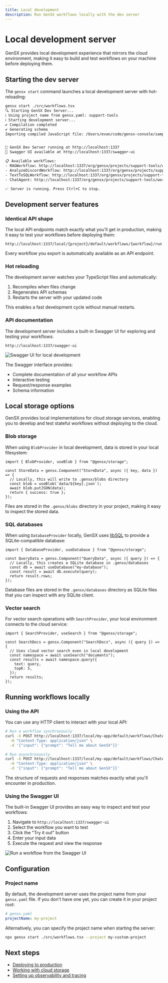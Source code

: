 ```yaml
---
title: Local development
description: Run GenSX workflows locally with the dev server
---
```


# Local development server

GenSX provides local development experience that mirrors the cloud environment, making it easy to build and test workflows on your machine before deploying them.

## Starting the dev server

The `gensx start` command launches a local development server with hot-reloading:

```bash
gensx start ./src/workflows.tsx
🔍 Starting GenSX Dev Server...
ℹ Using project name from gensx.yaml: support-tools
ℹ Starting development server...
✔ Compilation completed
✔ Generating schema
Importing compiled JavaScript file: /Users/evan/code/gensx-console/samples/support-tools/dist/src/workflows.js


🚀 GenSX Dev Server running at http://localhost:1337
🧪 Swagger UI available at http://localhost:1337/swagger-ui

📋 Available workflows:
- RAGWorkflow: http://localhost:1337/org/gensx/projects/support-tools/workflows/RAGWorkflow
- AnalyzeDiscordWorkflow: http://localhost:1337/org/gensx/projects/support-tools/workflows/AnalyzeDiscordWorkflow
- TextToSQLWorkflow: http://localhost:1337/org/gensx/projects/support-tools/workflows/TextToSQLWorkflow
- ChatAgent: http://localhost:1337/org/gensx/projects/support-tools/workflows/ChatAgent

✅ Server is running. Press Ctrl+C to stop.
```

## Development server features

### Identical API shape

The local API endpoints match exactly what you'll get in production, making it easy to test your workflows before deploying them:

```
http://localhost:1337/local/{project}/default/workflows/{workflow}/run
```

Every workflow you export is automatically available as an API endpoint.

### Hot reloading

The development server watches your TypeScript files and automatically:

1. Recompiles when files change
2. Regenerates API schemas
3. Restarts the server with your updated code

This enables a fast development cycle without manual restarts.

### API documentation

The development server includes a built-in Swagger UI for exploring and testing your workflows:

```
http://localhost:1337/swagger-ui
```

![Swagger UI for local development](/cloud/local-swagger-ui.png)

The Swagger interface provides:

- Complete documentation of all your workflow APIs
- Interactive testing
- Request/response examples
- Schema information

## Local storage options

GenSX provides local implementations for cloud storage services, enabling you to develop and test stateful workflows without deploying to the cloud.

### Blob storage

When using `BlobProvider` in local development, data is stored in your local filesystem:

```tsx
import { BlobProvider, useBlob } from "@gensx/storage";

const StoreData = gensx.Component("StoreData", async ({ key, data }) => {
  // Locally, this will write to .gensx/blobs directory
  const blob = useBlob(`data/${key}.json`);
  await blob.putJSON(data);
  return { success: true };
});
```

Files are stored in the `.gensx/blobs` directory in your project, making it easy to inspect the stored data.

### SQL databases

When using `DatabaseProvider` locally, GenSX uses [libSQL](https://github.com/libsql/libsql) to provide a SQLite-compatible database:

```tsx
import { DatabaseProvider, useDatabase } from "@gensx/storage";

const QueryData = gensx.Component("QueryData", async ({ query }) => {
  // Locally, this creates a SQLite database in .gensx/databases
  const db = await useDatabase("my-database");
  const result = await db.execute(query);
  return result.rows;
});
```

Database files are stored in the `.gensx/databases` directory as SQLite files that you can inspect with any SQLite client.

### Vector search

For vector search operations with `SearchProvider`, your local environment connects to the cloud service:

```tsx
import { SearchProvider, useSearch } from "@gensx/storage";

const SearchDocs = gensx.Component("SearchDocs", async ({ query }) => {
  // Uses cloud vector search even in local development
  const namespace = await useSearch("documents");
  const results = await namespace.query({
    text: query,
    topK: 5,
  });
  return results;
});
```

## Running workflows locally

### Using the API

You can use any HTTP client to interact with your local API:

```bash
# Run a workflow synchronously
curl -X POST http://localhost:1337/local/my-app/default/workflows/ChatAgent/run \
  -H "Content-Type: application/json" \
  -d '{"input": {"prompt": "Tell me about GenSX"}}'

# Run asynchronously
curl -X POST http://localhost:1337/local/my-app/default/workflows/ChatAgent/start \
  -H "Content-Type: application/json" \
  -d '{"input": {"prompt": "Tell me about GenSX"}}'
```

The structure of requests and responses matches exactly what you'll encounter in production.

### Using the Swagger UI

The built-in Swagger UI provides an easy way to inspect and test your workflows:

1. Navigate to `http://localhost:1337/swagger-ui`
2. Select the workflow you want to test
3. Click the "Try it out" button
4. Enter your input data
5. Execute the request and view the response

![Run a workflow from the Swagger UI](/cloud/swagger-execute.png)

## Configuration

### Project name

By default, the development server uses the project name from your `gensx.yaml` file. If you don't have one yet, you can create it in your project root:

```yaml
# gensx.yaml
projectName: my-project
```

Alternatively, you can specify the project name when starting the server:

```bash
npx gensx start ./src/workflows.tsx --project my-custom-project
```

## Next steps

- [Deploying to production](/docs/cloud/serverless-deployments)
- [Working with cloud storage](/docs/cloud/storage)
- [Setting up observability and tracing](/docs/cloud/observability)
